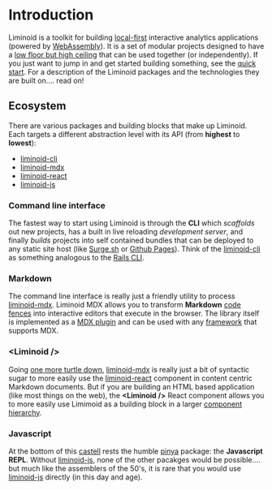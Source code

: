 

# Introduction

Liminoid is a toolkit for building [local-first][local-first] interactive analytics applications (powered by [WebAssembly](https://webassembly.org/)). It is a set of modular projects designed to have a [low floor but high ceiling](http://www.papert.org) that can be used together (or independently). If you just want to jump in and get started building something, see the [quick start](/overview/quick-start/). For a description of the Liminoid packages and the technologies they are built on.... read on!

## Ecosystem

There are various packages and building blocks that make up Liminoid. Each targets a different abstraction level with its API (from **highest** to **lowest**):

- [liminoid-cli](/reference/cli/)
- [liminoid-mdx](/guides/markdown/)
- [liminoid-react](/reference/react/)
- [liminoid-js](/reference/javascript/)

### Command line interface

The fastest way to start using Liminoid is through the **CLI** which _scaffolds_ out new projects, has a built in live reloading _development server_, and finally _builds_ projects into self contained bundles that can be deployed to any static site host (like [Surge.sh](https://surge.sh/) or [Github Pages](https://pages.github.com/)). Think of the [liminoid-cli](/reference/cli/) as something analogous to the [Rails CLI](https://guides.rubyonrails.org/command_line.html).

### Markdown

The command line interface is really just a friendly utility to process [liminoid-mdx](/guides/markdown/). Liminoid MDX allows you to transform **Markdown** [code fences](https://help.github.com/en/github/writing-on-github/creating-and-highlighting-code-blocks) into interactive editors that execute in the browser. The library itself is implemented as a [MDX plugin](https://mdxjs.com/advanced/plugins) and can be used with any [framework](https://mdxjs.com/getting-started#installation-guides) that supports MDX.

### <Liminoid /\>

Going [one more turtle down](https://en.wikipedia.org/wiki/Turtles_all_the_way_down#/media/File:River_terrapin.jpg), [liminoid-mdx](/guides/markdown/) is really just a bit of syntactic sugar to more easily use the [liminoid-react](/reference/react/) component in content centric Markdown documents. But if you are building an HTML based application (like most things on the web), the **<Liminoid /\>** React component allows you to more easily use Limimoid as a building block in a larger [component hierarchy](https://reactjs.org/docs/thinking-in-react.html#step-1-break-the-ui-into-a-component-hierarchy).

### Javascript

At the bottom of this [castell](https://en.wikipedia.org/wiki/Castell) rests the humble [pinya](https://www.castellersdebarcelona.cat/wp-content/uploads/2014/03/cartell.jpg) package: the **Javascript REPL**. Without [liminoid-js](/reference/javascript/), none of the other pacakges would be possible.... but much like the assemblers of the 50's, it is rare that you would use [liminoid-js](/reference/javascript/) directly (in this day and age).

[local-first]: https://www.inkandswitch.com/local-first.html
